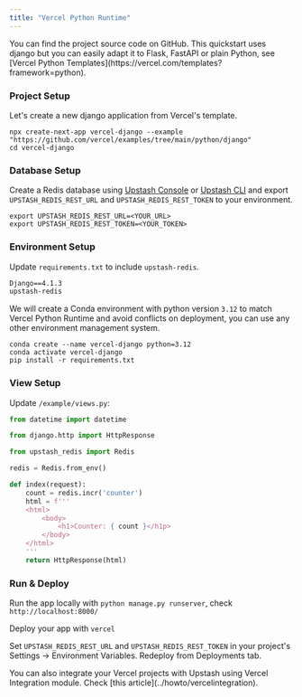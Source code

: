 ```yaml
---
title: "Vercel Python Runtime"
---
```

<Card title="GitHub Repository" icon="github" href="https://github.com/upstash/redis-js/tree/main/examples/vercel-python-runtime-django" horizontal>
  You can find the project source code on GitHub.
</Card>
<Info>
  This quickstart uses django but you can easily adapt it to Flask, FastAPI or plain Python, see [Vercel Python Templates](https://vercel.com/templates?framework=python).
</Info>

### Project Setup

Let's create a new django application from Vercel's template.

```shell
npx create-next-app vercel-django --example "https://github.com/vercel/examples/tree/main/python/django"
cd vercel-django
```

### Database Setup

Create a Redis database using [Upstash Console](https://console.upstash.com) or [Upstash CLI](https://github.com/upstash/cli) and export `UPSTASH_REDIS_REST_URL` and `UPSTASH_REDIS_REST_TOKEN` to your environment.

```shell
export UPSTASH_REDIS_REST_URL=<YOUR_URL>
export UPSTASH_REDIS_REST_TOKEN=<YOUR_TOKEN>
```

### Environment Setup

Update `requirements.txt` to include `upstash-redis`.

```txt requirements.txt
Django==4.1.3
upstash-redis
```

We will create a Conda environment with python version `3.12` to match Vercel Python Runtime and avoid conflicts on deployment, you can use any other environment management system.

```shell
conda create --name vercel-django python=3.12
conda activate vercel-django
pip install -r requirements.txt
```

### View Setup

Update `/example/views.py`:
```py /example/views.py
from datetime import datetime

from django.http import HttpResponse

from upstash_redis import Redis

redis = Redis.from_env()

def index(request):
    count = redis.incr('counter')
    html = f'''
    <html>
        <body>
            <h1>Counter: { count }</h1p>
        </body>
    </html>
    '''
    return HttpResponse(html)
```


### Run & Deploy
Run the app locally with `python manage.py runserver`, check `http://localhost:8000/`

Deploy your app with `vercel`

Set `UPSTASH_REDIS_REST_URL` and `UPSTASH_REDIS_REST_TOKEN` in your project's Settings -> Environment Variables. Redeploy from Deployments tab.

<Info>
  You can also integrate your Vercel projects with Upstash using Vercel
  Integration module. Check [this article](../howto/vercelintegration).
</Info>
